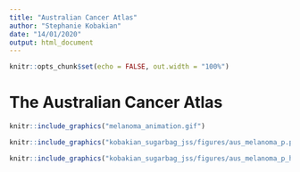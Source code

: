 ```yaml
---
title: "Australian Cancer Atlas"
author: "Stephanie Kobakian"
date: "14/01/2020"
output: html_document
---
```


```r
knitr::opts_chunk$set(echo = FALSE, out.width = "100%")
```

# The Australian Cancer Atlas


```r
knitr::include_graphics("melanoma_animation.gif")
```


```r
knitr::include_graphics("kobakian_sugarbag_jss/figures/aus_melanoma_p.png")
```


```r
knitr::include_graphics("kobakian_sugarbag_jss/figures/aus_melanoma_p_hex.png")
```



